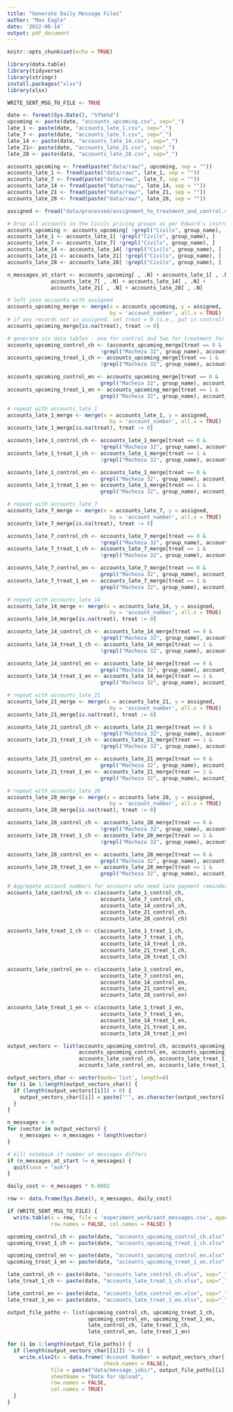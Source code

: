 ```yaml
---
title: "Generate Daily Message Files"
author: "Max Eagle"
date: '2022-06-14'
output: pdf_document
---
```


```r
knitr::opts_chunk$set(echo = TRUE)
```

```r
library(data.table)
library(tidyverse)
library(stringr)
install.packages("xlsx")
library(xlsx)

WRITE_SENT_MSG_TO_FILE <- TRUE
```

```r
date <- format(Sys.Date(), "%Y%m%d")
upcoming <- paste(date, "accounts_upcoming.csv", sep="_")
late_1 <- paste(date, "accounts_late_1.csv", sep="_")
late_7 <- paste(date, "accounts_late_7.csv", sep="_")
late_14 <- paste(date, "accounts_late_14.csv", sep="_")
late_21<- paste(date, "accounts_late_21.csv", sep="_")
late_28 <- paste(date, "accounts_late_28.csv", sep="_")

accounts_upcoming <- fread(paste("data/raw/", upcoming, sep = ""))
accounts_late_1 <- fread(paste("data/raw/", late_1, sep = ""))
accounts_late_7 <- fread(paste("data/raw/", late_7, sep = ""))
accounts_late_14 <- fread(paste("data/raw/", late_14, sep = ""))
accounts_late_21 <- fread(paste("data/raw/", late_21, sep = ""))
accounts_late_28 <- fread(paste("data/raw/", late_28, sep = ""))

assigned <- fread("data/processed/assignment_to_treatment_and_control.csv")
```

```r
# Drop all accounts in the Civils pricing groups as per Edward's instructions
accounts_upcoming <- accounts_upcoming[ !grepl("Civils", group_name),  ]
accounts_late_1 <- accounts_late_1[ !grepl("Civils", group_name), ]
accounts_late_7 <- accounts_late_7[ !grepl("Civils", group_name), ]
accounts_late_14 <- accounts_late_14[ !grepl("Civils", group_name), ]
accounts_late_21 <- accounts_late_21[ !grepl("Civils", group_name), ]
accounts_late_28 <- accounts_late_28[ !grepl("Civils", group_name), ]

n_messages_at_start <- accounts_upcoming[ , .N] + accounts_late_1[ , .N] +
              accounts_late_7[ , .N] + accounts_late_14[ , .N] +
              accounts_late_21[ , .N] + accounts_late_28[ , .N]
```

```r
# left join accounts with assigned
accounts_upcoming_merge <- merge(x = accounts_upcoming, y = assigned,
                                 by = 'account_number', all.x = TRUE)
# if any records not in assigned, set treat = 0 (i.e., put in control)
accounts_upcoming_merge[is.na(treat), treat := 0]

# generate six data tables - one for control and two for treatment for each language
accounts_upcoming_control_ch <- (accounts_upcoming_merge[treat == 0 &
                              !grepl("Macheza 32", group_name), account_number])
accounts_upcoming_treat_1_ch <- accounts_upcoming_merge[treat == 1 &
                              !grepl("Macheza 32", group_name), account_number]

accounts_upcoming_control_en <- accounts_upcoming_merge[treat == 0 &
                              grepl("Macheza 32", group_name), account_number]
accounts_upcoming_treat_1_en <- accounts_upcoming_merge[treat == 1 &
                              grepl("Macheza 32", group_name), account_number]

# repeat with accounts_late_1
accounts_late_1_merge <- merge(x = accounts_late_1, y = assigned,
                                 by = 'account_number', all.x = TRUE)
accounts_late_1_merge[is.na(treat), treat := 0]

accounts_late_1_control_ch <- accounts_late_1_merge[treat == 0 &
                              !grepl("Macheza 32", group_name), account_number]
accounts_late_1_treat_1_ch <- accounts_late_1_merge[treat == 1 &
                              !grepl("Macheza 32", group_name), account_number]

accounts_late_1_control_en <- accounts_late_1_merge[treat == 0 &
                              grepl("Macheza 32", group_name), account_number]
accounts_late_1_treat_1_en <- accounts_late_1_merge[treat == 1 &
                              grepl("Macheza 32", group_name), account_number]

# repeat with accounts_late_7
accounts_late_7_merge <- merge(x = accounts_late_7, y = assigned,
                                 by = 'account_number', all.x = TRUE)
accounts_late_7_merge[is.na(treat), treat := 0]

accounts_late_7_control_ch <- accounts_late_7_merge[treat == 0 &
                              !grepl("Macheza 32", group_name), account_number]
accounts_late_7_treat_1_ch <- accounts_late_7_merge[treat == 1 &
                              !grepl("Macheza 32", group_name), account_number]

accounts_late_7_control_en <- accounts_late_7_merge[treat == 0 &
                              grepl("Macheza 32", group_name), account_number]
accounts_late_7_treat_1_en <- accounts_late_7_merge[treat == 1 &
                              grepl("Macheza 32", group_name), account_number]

# repeat with accounts_late_14
accounts_late_14_merge <- merge(x = accounts_late_14, y = assigned,
                                 by = 'account_number', all.x = TRUE)
accounts_late_14_merge[is.na(treat), treat := 0]

accounts_late_14_control_ch <- accounts_late_14_merge[treat == 0 &
                              !grepl("Macheza 32", group_name), account_number]
accounts_late_14_treat_1_ch <- accounts_late_14_merge[treat == 1 &
                              !grepl("Macheza 32", group_name), account_number]

accounts_late_14_control_en <- accounts_late_14_merge[treat == 0 &
                              grepl("Macheza 32", group_name), account_number]
accounts_late_14_treat_1_en <- accounts_late_14_merge[treat == 1 &
                              grepl("Macheza 32", group_name), account_number]

# repeat with accounts_late_21
accounts_late_21_merge <- merge(x = accounts_late_21, y = assigned,
                                 by = 'account_number', all.x = TRUE)
accounts_late_21_merge[is.na(treat), treat := 0]

accounts_late_21_control_ch <- accounts_late_21_merge[treat == 0 &
                              !grepl("Macheza 32", group_name), account_number]
accounts_late_21_treat_1_ch <- accounts_late_21_merge[treat == 1 &
                              !grepl("Macheza 32", group_name), account_number]

accounts_late_21_control_en <- accounts_late_21_merge[treat == 0 &
                              grepl("Macheza 32", group_name), account_number]
accounts_late_21_treat_1_en <- accounts_late_21_merge[treat == 1 &
                              grepl("Macheza 32", group_name), account_number]

# repeat with accounts_late_28
accounts_late_28_merge <- merge(x = accounts_late_28, y = assigned,
                                 by = 'account_number', all.x = TRUE)
accounts_late_28_merge[is.na(treat), treat := 0]

accounts_late_28_control_ch <- accounts_late_28_merge[treat == 0 &
                              !grepl("Macheza 32", group_name), account_number]
accounts_late_28_treat_1_ch <- accounts_late_28_merge[treat == 1 &
                              !grepl("Macheza 32", group_name), account_number]

accounts_late_28_control_en <- accounts_late_28_merge[treat == 0 &
                              grepl("Macheza 32", group_name), account_number]
accounts_late_28_treat_1_en <- accounts_late_28_merge[treat == 1 &
                              grepl("Macheza 32", group_name), account_number]

# Aggregate account numbers for accounts who need late payment reminders
accounts_late_control_ch <- c(accounts_late_1_control_ch,
                              accounts_late_7_control_ch,
                              accounts_late_14_control_ch,
                              accounts_late_21_control_ch,
                              accounts_late_28_control_ch)

accounts_late_treat_1_ch <- c(accounts_late_1_treat_1_ch,
                              accounts_late_7_treat_1_ch,
                              accounts_late_14_treat_1_ch,
                              accounts_late_21_treat_1_ch,
                              accounts_late_28_treat_1_ch)

accounts_late_control_en <- c(accounts_late_1_control_en,
                              accounts_late_7_control_en,
                              accounts_late_14_control_en,
                              accounts_late_21_control_en,
                              accounts_late_28_control_en)

accounts_late_treat_1_en <- c(accounts_late_1_treat_1_en,
                              accounts_late_7_treat_1_en,
                              accounts_late_14_treat_1_en,
                              accounts_late_21_treat_1_en,
                              accounts_late_28_treat_1_en)

output_vectors <- list(accounts_upcoming_control_ch, accounts_upcoming_treat_1_ch,
                       accounts_upcoming_control_en, accounts_upcoming_treat_1_en,
                       accounts_late_control_ch, accounts_late_treat_1_ch,
                       accounts_late_control_en, accounts_late_treat_1_en)
```

```r
output_vectors_char <- vector(mode='list', length=8)
for (i in 1:length(output_vectors_char)) {
  if (length(output_vectors[[i]]) > 0) {
    output_vectors_char[[i]] = paste("'", as.character(output_vectors[[i]]), sep="")
  }
}
```

```r
n_messages <- 0
for (vector in output_vectors) {
    n_messages <- n_messages + length(vector)
}

# kill notebook if number of messages differs
if (n_messages_at_start != n_messages) {
  quit(save = "ask")
}

daily_cost <- n_messages * 0.0002

row <- data.frame(Sys.Date(), n_messages, daily_cost)

if (WRITE_SENT_MSG_TO_FILE) {
  write.table(x = row, file = 'experiment_work/sent_messages.csv', append = TRUE, sep = ',',
              row.names = FALSE, col.names = FALSE) }
```

```r
upcoming_control_ch <- paste(date, "accounts_upcoming_control_ch.xlsx", sep="_")
upcoming_treat_1_ch <- paste(date, "accounts_upcoming_treat_1_ch.xlsx", sep="_")

upcoming_control_en <- paste(date, "accounts_upcoming_control_en.xlsx", sep="_")
upcoming_treat_1_en <- paste(date, "accounts_upcoming_treat_1_en.xlsx", sep="_")

late_control_ch <- paste(date, "accounts_late_control_ch.xlsx", sep="_")
late_treat_1_ch <- paste(date, "accounts_late_treat_1_ch.xlsx", sep="_")

late_control_en <- paste(date, "accounts_late_control_en.xlsx", sep="_")
late_treat_1_en <- paste(date, "accounts_late_treat_1_en.xlsx", sep="_")

output_file_paths <- list(upcoming_control_ch, upcoming_treat_1_ch,
                          upcoming_control_en, upcoming_treat_1_en,
                          late_control_ch, late_treat_1_ch,
                          late_control_en, late_treat_1_en)
```

```r
for (i in 1:length(output_file_paths)) {
  if (length(output_vectors_char[[i]]) != 0) {
    write.xlsx2(x = data.frame('Account Number' = output_vectors_char[[i]],
                               check.names = FALSE),
              file = paste("data/message_jobs/", output_file_paths[[i]], sep = ""),
              sheetName = "Data for Upload",
              row.names = FALSE,
              col.names = TRUE)
  }
}
```

